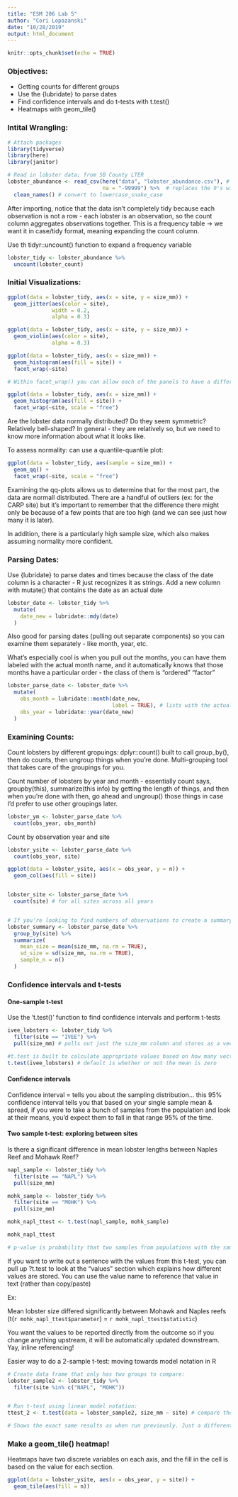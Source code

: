 ```yaml
---
title: "ESM 206 Lab 5"
author: "Cori Lopazanski"
date: "10/28/2019"
output: html_document
---
```


```r
knitr::opts_chunk$set(echo = TRUE)
```

### Objectives:

- Getting counts for different groups
- Use the {lubridate} to parse dates
- Find confidence intervals and do t-tests with t.test()
- Heatmaps with geom_tile()

### Intital Wrangling:
```r
# Attach packages
library(tidyverse)
library(here)
library(janitor)

# Read in lobster data; from SB County LTER
lobster_abundance <- read_csv(here("data", "lobster_abundance.csv"), # here indicates file path
                              na = "-99999") %>%  # replaces the 9's with NAs
  clean_names() # convert to lowercase_snake_case 

```


After importing, notice that the data isn't completely tidy because each observation is not a row - each lobster is an observation, so the count column aggregates observations together. This is a frequency table -> we want it in case/tidy format, meaning expanding the count column. 

Use th tidyr::uncount() function to expand a frequency variable
```r
lobster_tidy <- lobster_abundance %>% 
  uncount(lobster_count)
```

### Initial Visualizations:
```r
ggplot(data = lobster_tidy, aes(x = site, y = size_mm)) +
  geom_jitter(aes(color = site), 
              width = 0.2,
              alpha = 0.3)

ggplot(data = lobster_tidy, aes(x = site, y = size_mm)) +
  geom_violin(aes(color = site),
              alpha = 0.3)

ggplot(data = lobster_tidy, aes(x = size_mm)) +
  geom_histogram(aes(fill = site)) +
  facet_wrap(~site)

# Within facet_wrap() you can allow each of the panels to have a different scale, which is problematic if you are trying to compare across groups, but if you need to do that for a different reason, you can use "scales = FREE"

ggplot(data = lobster_tidy, aes(x = size_mm)) +
  geom_histogram(aes(fill = site)) +
  facet_wrap(~site, scale = "free")
```

Are the lobster data normally distributed? Do they seem symmetric? Relatively bell-shaped? In general - they are relatively so, but we need to know more information about what it looks like.

To assess normality: can use a quantile-quantile plot:
```r
ggplot(data = lobster_tidy, aes(sample = size_mm)) +
  geom_qq() +
  facet_wrap(~site, scale = "free")
```

Examining the qq-plots allows us to determine that for the most part, the data are normall distributed. There are a handful of outliers (ex: for the CARP site) but it's important to remember that the difference there might only be because of a few points that are too high (and we can see just how many it is later).

In addition, there is a particularly high sample size, which also makes assuming normality more confident.

### Parsing Dates:

Use {lubridate} to parse dates and times because the class of the date column is a character - R just recognizes it as strings. Add a new column with mutate() that contains the date as an actual date
```r
lobster_date <- lobster_tidy %>% 
  mutate(
    date_new = lubridate::mdy(date)
  )
```

Also good for parsing dates (pulling out separate components) so you can examine them separately - like month, year, etc.

What's especially cool is when you pull out the months, you can have them labeled with the actual month name, and it automatically knows that those months have a particular order - the class of them is "ordered" "factor"
```r
lobster_parse_date <- lobster_date %>% 
  mutate(
    obs_month = lubridate::month(date_new, 
                                 label = TRUE), # lists with the actual month name
    obs_year = lubridate::year(date_new)
  )

```


### Examining Counts:

Count lobsters by different gropuings: dplyr::count() built to call group_by(), then do counts, then ungroup things when you're done. Multi-grouping tool that takes care of the groupings for you. 

Count number of lobsters by year and month - essentially count says, groupby(this), summarize(this info) by getting the length of things, and then when you're done with then, go ahead and ungroup() those things in case I'd prefer to use other groupings later.
```r
lobster_ym <- lobster_parse_date %>% 
  count(obs_year, obs_month)
```

Count by observation year and site
```r
lobster_ysite <- lobster_parse_date %>% 
  count(obs_year, site)

ggplot(data = lobster_ysite, aes(x = obs_year, y = n)) +
  geom_col(aes(fill = site))


lobster_site <- lobster_parse_date %>% 
  count(site) # for all sites across all years


# If you're looking to find numbers of observations to create a summary statistic, use group_by + summarize + n()
lobster_summary <- lobster_parse_date %>% 
  group_by(site) %>% 
  summarize(
    mean_size = mean(size_mm, na.rm = TRUE),
    sd_size = sd(size_mm, na.rm = TRUE),
    sample_n = n()
  )

```


### Confidence intervals and t-tests

#### One-sample t-test

Use the 't.test()' function to find confidence intervals and perform t-tests
```r
ivee_lobsters <- lobster_tidy %>% 
  filter(site == "IVEE") %>% 
  pull(size_mm) # pulls out just the size_mm column and stores as a vector of values

#t.test is built to calculate appropriate values based on how many vectors you give it
t.test(ivee_lobsters) # default is whether or not the mean is zero

```
#### Confidence intervals

Confidence interval = tells you about the sampling distribution... this 95% confidence interval tells you that based on your single sample mean & spread, if you were to take a bunch of samples from the population and look at their means, you'd expect them to fall in that range 95% of the time.

#### Two sample t-test: exploring between sites

Is there a significant difference in mean lobster lengths between Naples Reef and Mohawk Reef?

```r
napl_sample <- lobster_tidy %>% 
  filter(site == "NAPL") %>% 
  pull(size_mm)

mohk_sample <- lobster_tidy %>% 
  filter(site == "MOHK") %>% 
  pull(size_mm)

mohk_napl_ttest <- t.test(napl_sample, mohk_sample)

mohk_napl_ttest

# p-value is probability that two samples from populations with the same mean could be at least as different as the difference between the sample means found here due to random chance - more likely explanation is that these samples were drawn from populations with different means, aka the populations are significantly different...

```

If you want to write out a sentence with the values from this t-test, you can pull up ?t.test to look at the "values" section which explains how different values are stored. You can use the value name to reference that value in text (rather than copy/paste)

Ex:

Mean lobster size differed significantly between Mohawk and Naples reefs (t(`r mohk_napl_ttest$parameter`) = `r mohk_napl_ttest$statistic`)

You want the values to be reported directly from the outcome so if you change anything upstream, it will be automatically updated downstream. Yay, inline referencing!


Easier way to do a 2-sample t-test: moving towards model notation in R
```r
# Create data frame that only has two groups to compare:
lobster_sample2 <- lobster_tidy %>% 
  filter(site %in% c("NAPL", "MOHK"))


# Run t-test using linear model notation:
ttest_2 <- t.test(data = lobster_sample2, size_mm ~ site) # compare the sizes separated in groups by site (works b/c only 2)

# Shows the exact same results as when run previously. Just a different way to do it.

```


### Make a geom_tile() heatmap!

Heatmaps have two discrete variables on each axis, and the fill in the cell is based on the value for each section.

```r
ggplot(data = lobster_ysite, aes(x = obs_year, y = site)) +
  geom_tile(aes(fill = n))
```



